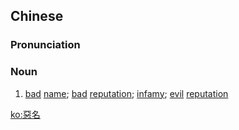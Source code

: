 {{also|恶名}}
==Chinese==
{{zh-forms|s=恶名}}

===Pronunciation===
{{zh-pron
|m=èmíng
|c=ok3 ming4
|cat=n
}}

===Noun===
{{zh-noun}}

# [[bad]] [[name]]; [[bad]] [[reputation]]; [[infamy]]; [[evil]] [[reputation]]

[[ko:惡名]]